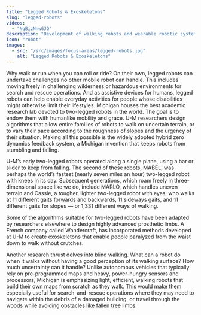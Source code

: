 ```yaml
---
title: "Legged Robots & Exoskeletons"
slug: "legged-robots"
videos:
  - "NqBizNnwGJQ"
description: "Development of walking robots and wearable robotic systems"
icon: "robot"
images: 
  - src: "/src/images/focus-areas/legged-robots.jpg"
    alt: "Legged Robots & Exoskeletons"
---
```


Why walk or run when you can roll or ride? On their own, legged robots can undertake challenges no other mobile robot can handle. This includes moving freely in challenging wilderness or hazardous environments for search and rescue operations. And as assistive devices for humans, legged robots can help enable everyday activities for people whose disabilities might otherwise limit their lifestyles.
<VideoRight 
  url="https://youtu.be/NqBizNnwGJQ"
  caption="Ross Hartley, Robotics PhD, talks about his research in getting walking robots to balance better."
/>
Michigan houses the best academic research lab devoted to two-legged robots in the world. The goal is to endow them with humanlike mobility and grace. U-M researchers design algorithms that allow entire families of robots to walk on uncertain terrain, or to vary their pace according to the roughness of slopes and the urgency of their situation. Making all this possible is the widely adopted hybrid zero dynamics feedback system, a Michigan invention that keeps robots from stumbling and falling.

U-M’s early two-legged robots operated along a single plane, using a bar or slider to keep from falling. The second of these robots, MABEL, was perhaps the world’s fastest (nearly seven miles an hour) two-legged robot with knees in its day. Subsequent generations, which roam freely in three-dimensional space like we do, include MARLO, which handles uneven terrain and Cassie, a tougher, lighter two-legged robot with eyes, who walks at 11 different gaits forwards and backwards, 11 sideways gaits, and 11 different gaits for slopes — or 1,331 different ways of walking.

Some of the algorithms suitable for two-legged robots have been adapted by researchers elsewhere to design highly advanced prosthetic limbs. A French company called Wandercraft, has incorporated methods developed at U-M to create exoskeletons that enable people paralyzed from the waist down to walk without crutches. 

Another research thrust delves into blind walking. What can a robot do when it walks without having a good perception of its walking surface? How much uncertainty can it handle? Unlike autonomous vehicles that typically rely on pre-programmed maps and heavy, power-hungry sensors and processors, Michigan is emphasizing light, efficient, walking robots that build their own maps from scratch as they walk. This would make them especially useful for search-and-rescue operations where they may need to navigate within the debris of a damaged building, or travel through the woods while avoiding obstacles like fallen tree limbs.